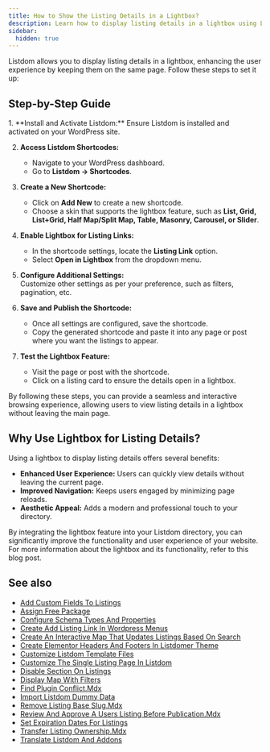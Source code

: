 ```yaml
---
title: How to Show the Listing Details in a Lightbox?
description: Learn how to display listing details in a lightbox using Listdom shortcodes.
sidebar:
  hidden: true
---
```



Listdom allows you to display listing details in a lightbox, enhancing the user experience by keeping them on the same page. Follow these steps to set it up:

## Step-by-Step Guide

<Steps>
1. **Install and Activate Listdom:**  
   Ensure Listdom is installed and activated on your WordPress site.

2. **Access Listdom Shortcodes:**  
   - Navigate to your WordPress dashboard.  
   - Go to **Listdom → Shortcodes**.  

3. **Create a New Shortcode:**  
   - Click on **Add New** to create a new shortcode.  
   - Choose a skin that supports the lightbox feature, such as **List, Grid, List+Grid, Half Map/Split Map, Table, Masonry, Carousel, or Slider**.  

4. **Enable Lightbox for Listing Links:**  
   - In the shortcode settings, locate the **Listing Link** option.  
   - Select **Open in Lightbox** from the dropdown menu.  

5. **Configure Additional Settings:**  
   Customize other settings as per your preference, such as filters, pagination, etc.

6. **Save and Publish the Shortcode:**  
   - Once all settings are configured, save the shortcode.  
   - Copy the generated shortcode and paste it into any page or post where you want the listings to appear.  

7. **Test the Lightbox Feature:**  
   - Visit the page or post with the shortcode.  
   - Click on a listing card to ensure the details open in a lightbox.  
</Steps>

By following these steps, you can provide a seamless and interactive browsing experience, allowing users to view listing details in a lightbox without leaving the main page.

## Why Use Lightbox for Listing Details?

Using a lightbox to display listing details offers several benefits:

- **Enhanced User Experience:** Users can quickly view details without leaving the current page.  
- **Improved Navigation:** Keeps users engaged by minimizing page reloads.  
- **Aesthetic Appeal:** Adds a modern and professional touch to your directory.  

By integrating the lightbox feature into your Listdom directory, you can significantly improve the functionality and user experience of your website. For more information about the lightbox and its functionality, refer to this blog post.


## See also

- [Add Custom Fields To Listings](/listdom/how-tos/add-custom-fields-to-listings/)
- [Assign Free Package](/listdom/how-tos/assign-free-package/)
- [Configure Schema Types And Properties](/listdom/how-tos/configure-schema-types-and-properties/)
- [Create Add Listing Link In Wordpress Menus](/listdom/how-tos/create-add-listing-link-in-wordpress-menus/)
- [Create An Interactive Map That Updates Listings Based On Search](/listdom/how-tos/create-an-interactive-map-that-updates-listings-based-on-search/)
- [Create Elementor Headers And Footers In Listdomer Theme](/listdom/how-tos/create-elementor-headers-and-footers-in-listdomer-theme/)
- [Customize Listdom Template Files](/listdom/how-tos/customize-listdom-template-files/)
- [Customize The Single Listing Page In Listdom](/listdom/how-tos/customize-the-single-listing-page-in-listdom/)
- [Disable Section On Listings](/listdom/how-tos/disable-section-on-listings/)
- [Display Map With Filters](/listdom/how-tos/display-map-with-filters/)
- [Find Plugin Conflict.Mdx](/listdom/how-tos/find-plugin-conflict.mdx/)
- [Import Listdom Dummy Data](/listdom/how-tos/import-listdom-dummy-data/)
- [Remove Listing Base Slug.Mdx](/listdom/how-tos/remove-listing-base-slug.mdx/)
- [Review And Approve A Users Listing Before Publication.Mdx](/listdom/how-tos/review-and-approve-a-users-listing-before-publication.mdx/)
- [Set Expiration Dates For Listings](/listdom/how-tos/set-expiration-dates-for-listings/)
- [Transfer Listing Ownership.Mdx](/listdom/how-tos/transfer-listing-ownership.mdx/)
- [Translate Listdom And Addons](/listdom/how-tos/translate-listdom-and-addons/)
